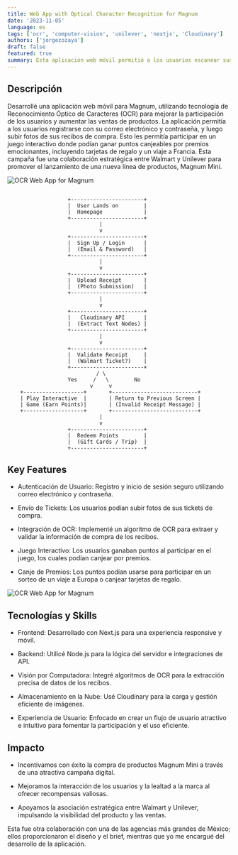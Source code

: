 ```yaml
---
title: Web App with Optical Character Recognition for Magnum
date: '2023-11-05'
language: es
tags: ['ocr', 'computer-vision', 'unilever', 'nextjs', 'Cloudinary']
authors: ['jorgezozaya']
draft: false
featured: true
summary: Esta aplicación web móvil permitió a los usuarios escanear sus recibos de compra para ganar puntos, que podían canjear por premios.
---
```



## Descripción

Desarrollé una aplicación web móvil para Magnum, utilizando tecnología de Reconocimiento Óptico de Caracteres (OCR) para mejorar la participación de los usuarios y aumentar las ventas de productos. La aplicación permitía a los usuarios registrarse con su correo electrónico y contraseña, y luego subir fotos de sus recibos de compra. Esto les permitía participar en un juego interactivo donde podían ganar puntos canjeables por premios emocionantes, incluyendo tarjetas de regalo y un viaje a Francia. Esta campaña fue una colaboración estratégica entre Walmart y Unilever para promover el lanzamiento de una nueva línea de productos, Magnum Mini.

![OCR Web App for Magnum](https://res.cloudinary.com/dbtnomqnj/image/upload/v1733964391/portfolio/Screenshot_2024-12-11_at_4.41.12_PM_wtuziw.jpg)


```mermaid

                   +-----------------------+
                   |  User Lands on        |
                   |  Homepage             |
                   +-----------------------+
                             |
                             v
                   +-----------------------+
                   |  Sign Up / Login      |
                   |  (Email & Password)   |
                   +-----------------------+
                             |
                             v
                   +-----------------------+
                   |  Upload Receipt       |
                   |  (Photo Submission)   |
                   +-----------------------+
                             |
                             v
                   +-----------------------+
                   |   Cloudinary API      |
                   |  (Extract Text Nodes) |
                   +-----------------------+
                             |
                             v
                   +-----------------------+
                   |  Validate Receipt     |
                   |  (Walmart Ticket?)    |
                   +-----------------------+
                            / \
                   Yes     /   \        No
                          v     v
    +-------------------+       +---------------------------+
    | Play Interactive  |       | Return to Previous Screen |
    | Game (Earn Points)|       | (Invalid Receipt Message) |
    +-------------------+       +---------------------------+
                             |
                             v
                   +-----------------------+
                   |  Redeem Points        |
                   |  (Gift Cards / Trip)  |
                   +-----------------------+
```

## Key Features

+ Autenticación de Usuario: Registro y inicio de sesión seguro utilizando correo electrónico y contraseña.

+ Envío de Tickets: Los usuarios podían subir fotos de sus tickets de compra.

+ Integración de OCR: Implementé un algoritmo de OCR para extraer y validar la información de compra de los recibos.

+ Juego Interactivo: Los usuarios ganaban puntos al participar en el juego, los cuales podían canjear por premios.

+ Canje de Premios: Los puntos podían usarse para participar en un sorteo de un viaje a Europa o canjear tarjetas de regalo.

![OCR Web App for Magnum](https://res.cloudinary.com/dbtnomqnj/image/upload/v1733964389/portfolio/Screenshot_2024-12-11_at_4.41.52_PM_phib7b.jpg)


## Tecnologías y Skills

+ Frontend: Desarrollado con Next.js para una experiencia responsive y móvil.

+ Backend: Utilicé Node.js para la lógica del servidor e integraciones de API.

+ Visión por Computadora: Integré algoritmos de OCR para la extracción precisa de datos de los recibos.

+ Almacenamiento en la Nube: Usé Cloudinary para la carga y gestión eficiente de imágenes.

+ Experiencia de Usuario: Enfocado en crear un flujo de usuario atractivo e intuitivo para fomentar la participación y el uso eficiente.



## Impacto

+ Incentivamos con éxito la compra de productos Magnum Mini a través de una atractiva campaña digital.

+ Mejoramos la interacción de los usuarios y la lealtad a la marca al ofrecer recompensas valiosas.

+ Apoyamos la asociación estratégica entre Walmart y Unilever, impulsando la visibilidad del producto y las ventas.


Esta fue otra colaboración con una de las agencias más grandes de México; ellos proporcionaron el diseño y el brief, mientras que yo me encargué del desarrollo de la aplicación.